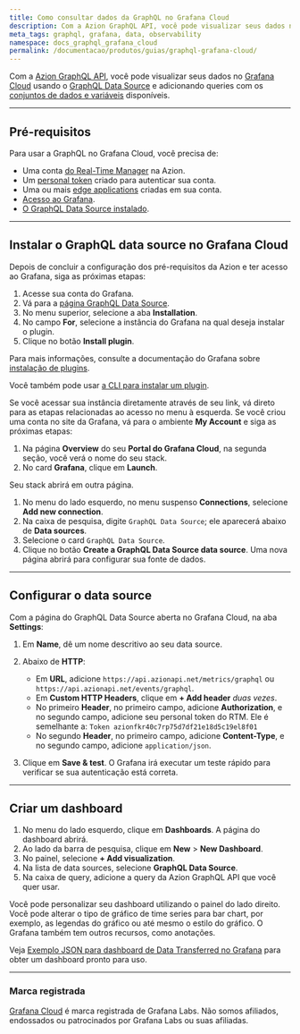 ```yaml
---
title: Como consultar dados da GraphQL no Grafana Cloud
description: Com a Azion GraphQL API, você pode visualizar seus dados no Grafana Cloud usando o GraphQL Data Source e adicionando queries com os conjuntos de dados e variáveis disponíveis.
meta_tags: graphql, grafana, data, observability
namespace: docs_graphql_grafana_cloud
permalink: /documentacao/produtos/guias/graphql-grafana-cloud/
---
```


Com a [Azion GraphQL API](pt-br/documentacao/produtos/guias/graphql-grafana-cloud/), você pode visualizar seus dados no [Grafana Cloud](https://grafana.com/) usando o [GraphQL Data Source](https://grafana.com/grafana/plugins/fifemon-graphql-datasource/) e adicionando queries com os [conjuntos de dados e variáveis](/en/documentation/products/graphql-api-features/#datasets) disponíveis.

---

## Pré-requisitos

Para usar a GraphQL no Grafana Cloud, você precisa de:

- Uma conta [do Real-Time Manager](https://manager.azion.com/) na Azion.
- Um [personal token](/pt-br/documentacao/produtos/gestao-de-contas/personal-tokens/) criado para autenticar sua conta.
- Uma ou mais [edge applications](/pt-br/documentacao/produtos/edge-application/) criadas em sua conta.
- [Acesso ao Grafana](https://grafana.com/).
- [O GraphQL Data Source instalado](https://grafana.com/grafana/plugins/fifemon-graphql-datasource/).

---

## Instalar o GraphQL data source no Grafana Cloud

Depois de concluir a configuração dos pré-requisitos da Azion e ter acesso ao Grafana, siga as próximas etapas:

1. Acesse sua conta do Grafana.
2. Vá para a [página GraphQL Data Source](https://grafana.com/grafana/plugins/fifemon-graphql-datasource/).
3. No menu superior, selecione a aba **Installation**.
4. No campo **For**, selecione a instância do Grafana na qual deseja instalar o plugin.
5. Clique no botão **Install plugin**.

Para mais informações, consulte a documentação do Grafana sobre [instalação de plugins](https://grafana.com/docs/grafana/v8.4/plugins/installation/).

Você também pode usar [a CLI para instalar um plugin](https://grafana.com/docs/grafana/v8.4/administration/cli/#plugins-commands).

Se você acessar sua instância diretamente através de seu link, vá direto para as etapas relacionadas ao acesso no menu à esquerda. Se você criou uma conta no site da Grafana, vá para o ambiente **My Account** e siga as próximas etapas:

1. Na página **Overview** do seu **Portal do Grafana Cloud**, na segunda seção, você verá o nome do seu stack.
2. No card **Grafana**, clique em **Launch**.

Seu stack abrirá em outra página.

1. No menu do lado esquerdo, no menu suspenso **Connections**, selecione **Add new connection**.
2. Na caixa de pesquisa, digite `GraphQL Data Source`; ele aparecerá abaixo de **Data sources**.
3. Selecione o card `GraphQL Data Source`.
4. Clique no botão **Create a GraphQL Data Source data source**. Uma nova página abrirá para configurar sua fonte de dados.

---

## Configurar o data source

Com a página do GraphQL Data Source aberta no Grafana Cloud, na aba **Settings**:

1. Em **Name**, dê um nome descritivo ao seu data source.
2. Abaixo de **HTTP**:
   - Em **URL**, adicione `https://api.azionapi.net/metrics/graphql` ou `https://api.azionapi.net/events/graphql`.
   - Em **Custom HTTP Headers**, clique em **+ Add header** *duas vezes*.
   - No primeiro **Header**, no primeiro campo, adicione **Authorization**, e no segundo campo, adicione seu personal token do RTM. Ele é semelhante a: `Token azionfkr40c7rp75d7df21e18d5c19el8f01`
   - No segundo **Header**, no primeiro campo, adicione **Content-Type**, e no segundo campo, adicione `application/json`.



3. Clique em **Save & test**. O Grafana irá executar um teste rápido para verificar se sua autenticação está correta.

---

## Criar um dashboard

1. No menu do lado esquerdo, clique em **Dashboards**. A página do dashboard abrirá.
2. Ao lado da barra de pesquisa, clique em **New** > **New Dashboard**.
3. No painel, selecione **+ Add visualization**.
4. Na lista de data sources, selecione **GraphQL Data Source**.
5. Na caixa de query, adicione a query da Azion GraphQL API que você quer usar.

Você pode personalizar seu dashboard utilizando o painel do lado direito. Você pode alterar o tipo de gráfico de time series para bar chart, por exemplo, as legendas do gráfico ou até mesmo o estilo do gráfico. O Grafana também tem outros recursos, como anotações.

Veja [Exemplo JSON para dashboard de Data Transferred no Grafana](/pt-br/documentacao/produtos/real-time-metrics/data-transferred-dash/) para obter um dashboard pronto para uso.

---

### Marca registrada

[Grafana Cloud](https://grafana.com/products/cloud/) é marca registrada de Grafana Labs. Não somos afiliados, endossados ou patrocinados por Grafana Labs ou suas afiliadas.
